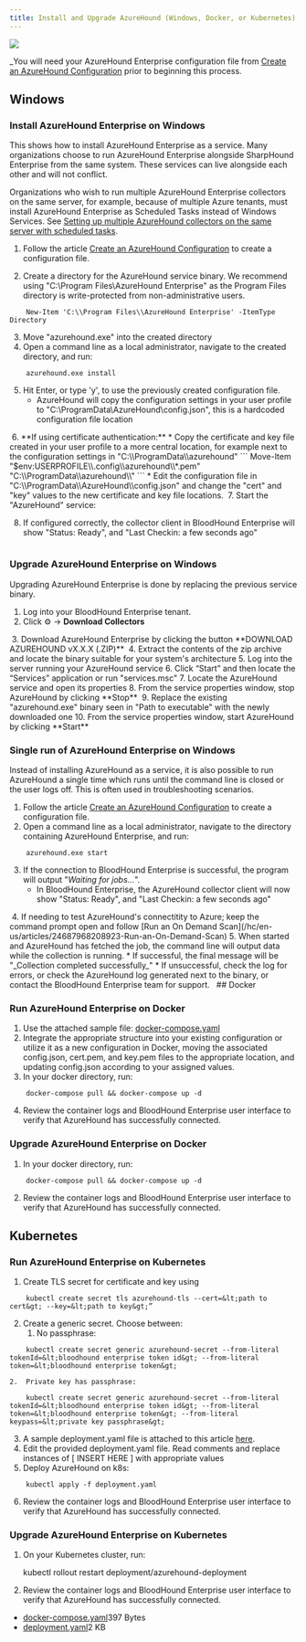 ```yaml
---
title: Install and Upgrade AzureHound (Windows, Docker, or Kubernetes)
---
```


<Frame>
  <img src="/hc/article_attachments/18246479746331.png"/>
</Frame>

_You will need your AzureHound Enterprise configuration file from [Create an AzureHound Configuration](/hc/en-us/articles/9296821443995-Create-an-AzureHound-Configuration) prior to beginning this process.


## Windows

### Install AzureHound Enterprise on Windows

This shows how to install AzureHound Enterprise as a service. Many organizations choose to run AzureHound Enterprise alongside SharpHound Enterprise from the same system. These services can live alongside each other and will not conflict.

Organizations who wish to run multiple AzureHound Enterprise collectors on the same server, for example, because of multiple Azure tenants, must install AzureHound Enterprise as Scheduled Tasks instead of Windows Services. See [Setting up multiple AzureHound collectors on the same server with scheduled tasks](/hc/en-us/articles/12524909070875-Running-multiple-AzureHound-Enterprise-collectors-on-one-server-with-Scheduled-Tasks).

1.  Follow the article [Create an AzureHound Configuration](/hc/en-us/articles/9296821443995-Create-an-AzureHound-Configuration) to create a configuration file.

2.  Create a directory for the AzureHound service binary. We recommend using "C:\\Program Files\\AzureHound Enterprise" as the Program Files directory is write-protected from non-administrative users.
```
    New-Item 'C:\\Program Files\\AzureHound Enterprise' -ItemType Directory
```
3.  Move "azurehound.exe" into the created directory
4.  Open a command line as a local administrator, navigate to the created directory, and run:
```
    azurehound.exe install
```
5.  Hit Enter, or type 'y', to use the previously created configuration file.
    * AzureHound will copy the configuration settings in your user profile to "C:\\ProgramData\\AzureHound\\config.json", this is a hardcoded configuration file location
<Frame>
  <img src="/hc/images/image-163.png" alt=""/>
</Frame>
6.  **If using certificate authentication:**
    * Copy the certificate and key file created in your user profile to a more central location, for example next to the configuration settings in "C:\\ProgramData\\azurehound"
```
    Move-Item "$env:USERPROFILE\\.config\\azurehound\\*.pem" "C:\\ProgramData\\azurehound\\"
```
    * Edit the configuration file in "C:\\ProgramData\\AzureHound\\config.json" and change the "cert" and "key" values to the new certificate and key file locations.
<Frame>
  <img src="/hc/images/image-164.png" alt=""/>
</Frame>
7.  Start the "AzureHound" service:
<Frame>
  <img src="hc/images/image-165.png/" alt=""/>
</Frame>

8.  If configured correctly, the collector client in BloodHound Enterprise will show "Status: Ready", and "Last Checkin: a few seconds ago"
<Frame>
  <img src="/hc/images/image-166.png" alt=""/>
</Frame>

### Upgrade AzureHound Enterprise on Windows

Upgrading AzureHound Enterprise is done by replacing the previous service binary.

1.  Log into your BloodHound Enterprise tenant.
2.  Click ⚙️ → **Download Collectors**
<Frame>
  <img src="/hc/images/image-167.png" alt=""/>
</Frame>
3.  Download AzureHound Enterprise by clicking the button **DOWNLOAD AZUREHOUND vX.X.X (.ZIP)**
<Frame>
  <img src="/hc/images/image-168.png" alt=""/>
</Frame>
4.  Extract the contents of the zip archive and locate the binary suitable for your system's architecture
5.  Log into the server running your AzureHound service
6.  Click “Start” and then locate the “Services” application or run "services.msc"
7.  Locate the AzureHound service and open its properties
8.  From the service properties window, stop AzureHound by clicking **Stop**
<Frame>
  <img src="/hc/images/image-169.png" alt=""/>
</Frame>
9.  Replace the existing "azurehound.exe" binary seen in "Path to executable" with the newly downloaded one
10. From the service properties window, start AzureHound by clicking **Start**
<Frame>
  <img src="/hc/images/image-170.png" alt=""/>
</Frame>


### Single run of AzureHound Enterprise on Windows

Instead of installing AzureHound as a service, it is also possible to run AzureHound a single time which runs until the command line is closed or the user logs off. This is often used in troubleshooting scenarios.

1.  Follow the article [Create an AzureHound Configuration](/hc/en-us/articles/9296821443995-Create-an-AzureHound-Configuration) to create a configuration file.
2.  Open a command line as a local administrator, navigate to the directory containing AzureHound Enterprise, and run:
```
    azurehound.exe start
```
3.  If the connection to BloodHound Enterprise is successful, the program will output "_Waiting for jobs..._".
    * In BloodHound Enterprise, the AzureHound collector client will now show "Status: Ready", and "Last Checkin: a few seconds ago"
<Frame>
  <img src="/hc/images/image-171.png" alt=""/>
</Frame>
4.  If needing to test AzureHound's connectitity to Azure; keep the command prompt open and follow [Run an On Demand Scan](/hc/en-us/articles/24687968208923-Run-an-On-Demand-Scan)
5.  When started and AzureHound has fetched the job, the command line will output data while the collection is running.
    * If successful, the final message will be "_Collection completed successfully_"
    * If unsuccessful, check the log for errors, or check the AzureHound log generated next to the binary, or contact the BloodHound Enterprise team for support.
<Frame>
  <img src="/hc/images/image-172.png" alt=""/>
</Frame>
<Frame>
  <img src="/hc/images/image-173.png" alt=""/>
</Frame>
## Docker

### Run AzureHound Enterprise on Docker

1.  Use the attached sample file: [docker-compose.yaml](https://support.bloodhoundenterprise.io/hc/article_attachments/9325923144347)
2.  Integrate the appropriate structure into your existing configuration or utilize it as a new configuration in Docker, moving the associated config.json, cert.pem, and key.pem files to the appropriate location, and updating config.json according to your assigned values.
3.  In your docker directory, run:
```
    docker-compose pull && docker-compose up -d
```
4.  Review the container logs and BloodHound Enterprise user interface to verify that AzureHound has successfully connected.

### Upgrade AzureHound Enterprise on Docker

1.  In your docker directory, run:
```
    docker-compose pull && docker-compose up -d
```
2.  Review the container logs and BloodHound Enterprise user interface to verify that AzureHound has successfully connected.


## Kubernetes

### Run AzureHound Enterprise on Kubernetes

1.  Create TLS secret for certificate and key using
```
    kubectl create secret tls azurehound-tls --cert=&lt;path to cert&gt; --key=&lt;path to key&gt;”
```
2.  Create a generic secret. Choose between:
    1.  No passphrase:
```
    kubectl create secret generic azurehound-secret --from-literal tokenId=&lt;bloodhound enterprise token id&gt; --from-literal token=&lt;bloodhound enterprise token&gt;
```
    2.  Private key has passphrase:
```
    kubectl create secret generic azurehound-secret --from-literal tokenId=&lt;bloodhound enterprise token id&gt; --from-literal token=&lt;bloodhound enterprise token&gt; --from-literal keypass=&lt;private key passphrase&gt;
```
3.  A sample deployment.yaml file is attached to this article [here](https://support.bloodhoundenterprise.io/hc/article_attachments/9326136548635).
4.  Edit the provided deployment.yaml file. Read comments and replace instances of \[ INSERT HERE \] with appropriate values
5.  Deploy AzureHound on k8s:
```
    kubectl apply -f deployment.yaml
```
6.  Review the container logs and BloodHound Enterprise user interface to verify that AzureHound has successfully connected.

### Upgrade AzureHound Enterprise on Kubernetes

1.  On your Kubernetes cluster, run:

    kubectl rollout restart deployment/azurehound-deployment

2.  Review the container logs and BloodHound Enterprise user interface to verify that AzureHound has successfully connected.

* [docker-compose.yaml](https://support.bloodhoundenterprise.io/hc/en-us/article_attachments/9325923144347)397 Bytes
* [deployment.yaml](https://support.bloodhoundenterprise.io/hc/en-us/article_attachments/9326136548635)2 KB

